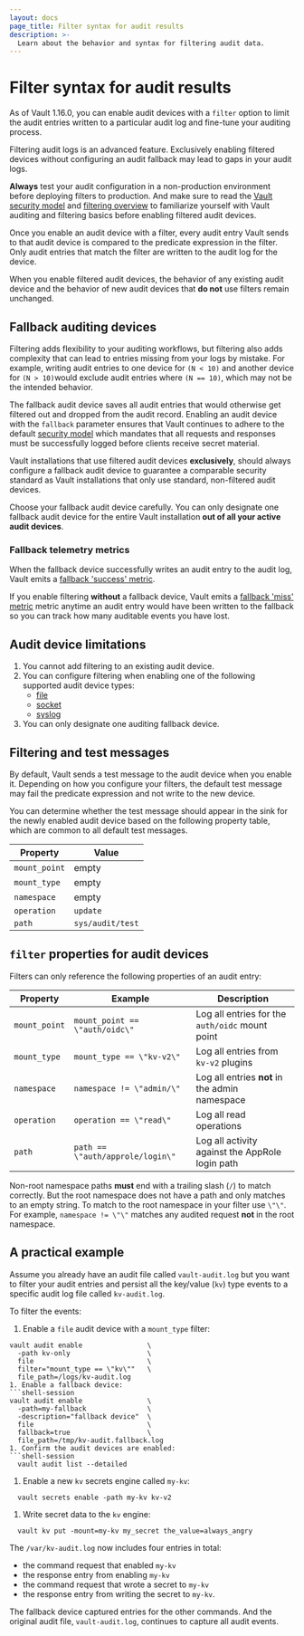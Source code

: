 ```yaml
---
layout: docs
page_title: Filter syntax for audit results
description: >-
  Learn about the behavior and syntax for filtering audit data.
---
```


# Filter syntax for audit results

As of Vault 1.16.0, you can enable audit devices with a `filter` option to limit
the audit entries written to a particular audit log and fine-tune your auditing
process. 

<Warning title="Proceed with caution">

  Filtering audit logs is an advanced feature. Exclusively enabling filtered
  devices without configuring an audit fallback may lead to gaps in your audit
  logs.
  
  **Always** test your audit configuration in a non-production environment
  before deploying filters to production. And make sure to read the
  [Vault security model](/vault/docs/internals/security) and
  [filtering overview](/vault/docs/concepts/filtering) to familiarize yourself
  with Vault auditing and filtering basics before enabling filtered audit 
  devices.

</Warning>

Once you enable an audit device with a filter, every audit entry Vault sends to
that audit device is compared to the predicate expression in the filter. Only
audit entries that match the filter are written to the audit log for the device.

When you enable filtered audit devices, the behavior of any existing audit
device and the behavior of new audit devices that **do not** use filters remain
unchanged. 

## Fallback auditing devices

Filtering adds flexibility to your auditing workflows, but filtering also adds
complexity that can lead to entries missing from your logs by mistake. For
example, writing audit entries to one device for `(N < 10)` and another device
for `(N > 10)`would exclude audit entries where `(N == 10)`, which may not be
the intended behavior.

The fallback audit device saves all audit entries that would otherwise get
filtered out and dropped from the audit record. Enabling an audit device with
the `fallback` parameter ensures that Vault continues to adhere to the default
[security model](/vault/docs/internals/security) which mandates that all
requests and responses must be successfully logged before clients receive secret
material.

Vault installations that use filtered audit devices **exclusively**, should
always configure a fallback audit device to guarantee a comparable security
standard as Vault installations that only use standard, non-filtered audit
devices.

<Warning title="You can only have 1 fallback device">

  Choose your fallback audit device carefully. You can only designate one
  fallback audit device for the entire Vault installation
  **out of all your active audit devices**.

</Warning>

### Fallback telemetry metrics

When the fallback device successfully writes an audit entry to the audit log,
Vault emits a
[fallback 'success' metric](/vault/docs/internals/telemetry/metrics/audit#vault-audit-fallback-success).

If you enable filtering **without** a fallback device, Vault emits a
[fallback 'miss' metric](/vault/docs/internals/telemetry/metrics/audit#vault-audit-fallback-miss)
metric anytime an audit entry would have been written to the fallback so you can
track how many auditable events you have lost.

## Audit device limitations

1. You cannot add filtering to an existing audit device.
1. You can configure filtering when enabling one of the following supported audit device types:
    - [file](/vault/docs/audit/file)
    - [socket](/vault/docs/audit/socket)
    - [syslog](/vault/docs/audit/syslog)
1. You can only designate one auditing fallback device.

## Filtering and test messages

By default, Vault sends a test message to the audit device when you enable it.
Depending on how you configure your filters, the default test message may fail
the predicate expression and not write to the new device.

You can determine whether the test message should appear in the sink for the 
newly enabled audit device based on the following property
table, which are common to all default test messages.

Property      | Value
------------- | ----------------
`mount_point` | empty
`mount_type`  | empty
`namespace`   | empty
`operation`   | `update`
`path`        | `sys/audit/test`

## `filter` properties for audit devices

Filters can only reference the following properties of an audit entry:

Property      | Example                             | Description
------------- | ----------------------------------- | --------------------------
`mount_point` | `mount_point == \"auth/oidc\"`          | Log all entries for the `auth/oidc` mount point
`mount_type`  | `mount_type == \"kv-v2\"`           | Log all entries from `kv-v2` plugins
`namespace`   | `namespace != \"admin/\"`               | Log all entries **not** in the admin namespace
`operation`   | `operation == \"read\"`                 | Log all read operations
`path`        | `path == \"auth/approle/login\"`        | Log all activity against the AppRole login path

<Tip title="Root namespaces are unnamed">

  Non-root namespace paths **must** end with a trailing slash (`/`) to match correctly.
  But the root namespace does not have a path and only matches to an empty
  string. To match to the root namespace in your filter use `\"\"`. For example,
  `namespace != \"\"` matches any audited request **not** in the root namespace.

</Tip>

## A practical example

Assume you already have an audit file called `vault-audit.log` but you want to
filter your audit entries and persist all the key/value (`kv`) type events to a
specific audit log file called `kv-audit.log`.

To filter the events:

1. Enable a `file` audit device with a `mount_type` filter:
  ```shell-session
  vault audit enable                \
    -path kv-only                   \
    file                            \
    filter="mount_type == \"kv\""   \
    file_path=/logs/kv-audit.log
1. Enable a fallback device:
  ```shell-session
  vault audit enable                \
    -path=my-fallback               \
    -description="fallback device"  \
    file                            \
    fallback=true                   \
    file_path=/tmp/kv-audit.fallback.log
1. Confirm the audit devices are enabled:
  ```shell-session
    vault audit list --detailed
  ```
1. Enable a new `kv` secrets engine called `my-kv`:
  ```shell-session
    vault secrets enable -path my-kv kv-v2
  ```
1. Write secret data to the `kv` engine:
  ```shell-session
    vault kv put -mount=my-kv my_secret the_value=always_angry
  ```

The `/var/kv-audit.log` now includes four entries in total:

- the command request that enabled `my-kv`
- the response entry from enabling `my-kv`
- the command request that wrote a secret to `my-kv`
- the response entry from writing the secret to `my-kv`.

The fallback device captured entries for the other commands. And the
 original audit file, `vault-audit.log`, continues to capture all audit events.

